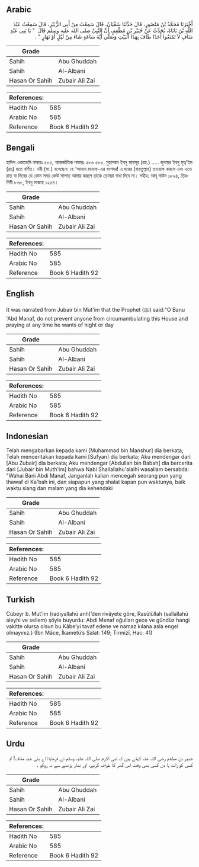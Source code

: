 ## Arabic


<div dir="rtl" lang="ar" style={{fontSize:'larger',backgroundColor:'#f8f9fa',padding:20}}>
أَخْبَرَنَا مُحَمَّدُ بْنُ مَنْصُورٍ، قَالَ حَدَّثَنَا سُفْيَانُ، قَالَ سَمِعْتُ مِنْ أَبِي الزُّبَيْرِ، قَالَ سَمِعْتُ عَبْدَ اللَّهِ بْنَ بَابَاهْ، يُحَدِّثُ عَنْ جُبَيْرِ بْنِ مُطْعِمٍ، أَنَّ النَّبِيَّ صلى الله عليه وسلم قَالَ ‏ "‏ يَا بَنِي عَبْدِ مَنَافٍ لاَ تَمْنَعُوا أَحَدًا طَافَ بِهَذَا الْبَيْتِ وَصَلَّى أَيَّةَ سَاعَةٍ شَاءَ مِنْ لَيْلٍ أَوْ نَهَارٍ ‏"‏ ‏.‏
</div>
<div style={{backgroundColor:'#f8f9fa',padding:20, marginBottom: 10}}><table> <thead> <tr> <th>Grade</th> <th></th> </tr> </thead> <tbody> <tr><td>Sahih</td><td>Abu Ghuddah</td></tr><tr><td>Sahih</td><td>Al-Albani</td></tr><tr><td>Hasan Or Sahih</td><td>Zubair Ali Zai</td></tr></tbody></table><table> <thead> <tr> <th>References:</th> <th></th> </tr> </thead> <tbody><tr><td>Hadith No</td><td>585</td></tr><tr><td>Arabic No</td><td>585</td></tr><tr><td>Reference</td><td>Book 6 Hadith 92</td></tr></tbody></table></div>

## Bengali


<div dir="ltr" lang="bn" style={{fontSize:'larger',backgroundColor:'#f8f9fa',padding:20}}>
হাদিস একাডেমি নাম্বারঃ ৫৮৫, আন্তর্জাতিক নাম্বারঃ ৫৮৬ ৫৮৫. মুহাম্মাদ ইবনু মানসূর (রহ.) ..... জুবায়র ইবনু মুত্ব'ইম (রাঃ) হতে বর্ণিত। নবী (সা.) বলেছেন: হে ‘আবদে মানাফ-এর বংশধর! এ ঘরের (বায়তুল্লাহ) তওয়াফ করলে এবং এতে রাত বা দিনের যে কোন সময় কেউ সালাত আদায় করলে তাকে তোমরা বাধা দিবে না। সহীহ: আবূ দাউদ ১৮৯৪, তিরমিযী ৮৬৮, ইবনু মাজাহ ১২৫৪।
</div>
<div style={{backgroundColor:'#f8f9fa',padding:20, marginBottom: 10}}><table> <thead> <tr> <th>Grade</th> <th></th> </tr> </thead> <tbody> <tr><td>Sahih</td><td>Abu Ghuddah</td></tr><tr><td>Sahih</td><td>Al-Albani</td></tr><tr><td>Hasan Or Sahih</td><td>Zubair Ali Zai</td></tr></tbody></table><table> <thead> <tr> <th>References:</th> <th></th> </tr> </thead> <tbody><tr><td>Hadith No</td><td>585</td></tr><tr><td>Arabic No</td><td>585</td></tr><tr><td>Reference</td><td>Book 6 Hadith 92</td></tr></tbody></table></div>

## English


<div dir="ltr" lang="en" style={{fontSize:'larger',backgroundColor:'#f8f9fa',padding:20}}>
It was narrated from Jubair bin Mut'im that the Prophet (ﷺ) said:"O Banu 'Abd Manaf, do not prevent anyone from circumambulating this House and praying at any time he wants of night or day
</div>
<div style={{backgroundColor:'#f8f9fa',padding:20, marginBottom: 10}}><table> <thead> <tr> <th>Grade</th> <th></th> </tr> </thead> <tbody> <tr><td>Sahih</td><td>Abu Ghuddah</td></tr><tr><td>Sahih</td><td>Al-Albani</td></tr><tr><td>Hasan Or Sahih</td><td>Zubair Ali Zai</td></tr></tbody></table><table> <thead> <tr> <th>References:</th> <th></th> </tr> </thead> <tbody><tr><td>Hadith No</td><td>585</td></tr><tr><td>Arabic No</td><td>585</td></tr><tr><td>Reference</td><td>Book 6 Hadith 92</td></tr></tbody></table></div>

## Indonesian


<div dir="ltr" lang="id" style={{fontSize:'larger',backgroundColor:'#f8f9fa',padding:20}}>
Telah mengabarkan kepada kami [Muhammad bin Manshur] dia berkata; Telah menceritakan kepada kami [Sufyan] dia berkata; Aku mendengar dari [Abu Zubair] dia berkata; Aku mendengar [Abdullah bin Babah] dia bercerita dari [Jubair bin Muth'im] bahwa Nabi Shallallahu'alaihi wasallam bersabda: "Wahai Bani Abdi Manaf, Janganlah kalian mencegah seorang pun yang thawaf di Ka'bah ini, dan siapapun yang shalat kapan pun waktunya, baik waktu siang dan malam yang dia kehendaki
</div>
<div style={{backgroundColor:'#f8f9fa',padding:20, marginBottom: 10}}><table> <thead> <tr> <th>Grade</th> <th></th> </tr> </thead> <tbody> <tr><td>Sahih</td><td>Abu Ghuddah</td></tr><tr><td>Sahih</td><td>Al-Albani</td></tr><tr><td>Hasan Or Sahih</td><td>Zubair Ali Zai</td></tr></tbody></table><table> <thead> <tr> <th>References:</th> <th></th> </tr> </thead> <tbody><tr><td>Hadith No</td><td>585</td></tr><tr><td>Arabic No</td><td>585</td></tr><tr><td>Reference</td><td>Book 6 Hadith 92</td></tr></tbody></table></div>

## Turkish


<div dir="ltr" lang="tr" style={{fontSize:'larger',backgroundColor:'#f8f9fa',padding:20}}>
Cübeyr b. Mut’im (radıyallahü anh)’den rivâyete göre, Rasûlüllah (sallallahü aleyhi ve sellem) şöyle buyurdu: Abdi Menaf oğulları gece ve gündüz hangi vakitte olursa olsun bu Kâbe’yi tavaf edene ve namaz kılana asla engel olmayınız.) (İbn Mâce, İkametü’s Salat: 149; Tirmizî, Hac: 41)
</div>
<div style={{backgroundColor:'#f8f9fa',padding:20, marginBottom: 10}}><table> <thead> <tr> <th>Grade</th> <th></th> </tr> </thead> <tbody> <tr><td>Sahih</td><td>Abu Ghuddah</td></tr><tr><td>Sahih</td><td>Al-Albani</td></tr><tr><td>Hasan Or Sahih</td><td>Zubair Ali Zai</td></tr></tbody></table><table> <thead> <tr> <th>References:</th> <th></th> </tr> </thead> <tbody><tr><td>Hadith No</td><td>585</td></tr><tr><td>Arabic No</td><td>585</td></tr><tr><td>Reference</td><td>Book 6 Hadith 92</td></tr></tbody></table></div>

## Urdu


<div dir="rtl" lang="ur" style={{fontSize:'larger',backgroundColor:'#f8f9fa',padding:20}}>
جبیر بن مطعم رضی اللہ عنہ کہتے ہیں کہ نبی اکرم صلی اللہ علیہ وسلم نے فرمایا: اے بنی عبد مناف! تم کسی کو رات یا دن کسی بھی وقت اس گھر کا طواف کرنے، اور نماز پڑھنے سے نہ روکو ۔
</div>
<div style={{backgroundColor:'#f8f9fa',padding:20, marginBottom: 10}}><table> <thead> <tr> <th>Grade</th> <th></th> </tr> </thead> <tbody> <tr><td>Sahih</td><td>Abu Ghuddah</td></tr><tr><td>Sahih</td><td>Al-Albani</td></tr><tr><td>Hasan Or Sahih</td><td>Zubair Ali Zai</td></tr></tbody></table><table> <thead> <tr> <th>References:</th> <th></th> </tr> </thead> <tbody><tr><td>Hadith No</td><td>585</td></tr><tr><td>Arabic No</td><td>585</td></tr><tr><td>Reference</td><td>Book 6 Hadith 92</td></tr></tbody></table></div>